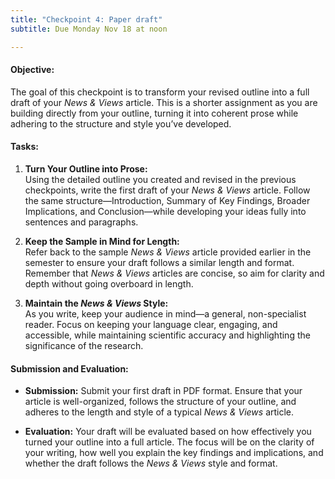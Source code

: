 ```yaml
---
title: "Checkpoint 4: Paper draft"
subtitle: Due Monday Nov 18 at noon

---
```


#### Objective:
The goal of this checkpoint is to transform your revised outline into a full draft of your *News & Views* article. This is a shorter assignment as you are building directly from your outline, turning it into coherent prose while adhering to the structure and style you’ve developed.

#### Tasks:

1. **Turn Your Outline into Prose:**  
   Using the detailed outline you created and revised in the previous checkpoints, write the first draft of your *News & Views* article. Follow the same structure—Introduction, Summary of Key Findings, Broader Implications, and Conclusion—while developing your ideas fully into sentences and paragraphs.

2. **Keep the Sample in Mind for Length:**  
   Refer back to the sample *News & Views* article provided earlier in the semester to ensure your draft follows a similar length and format. Remember that *News & Views* articles are concise, so aim for clarity and depth without going overboard in length.

3. **Maintain the *News & Views* Style:**  
   As you write, keep your audience in mind—a general, non-specialist reader. Focus on keeping your language clear, engaging, and accessible, while maintaining scientific accuracy and highlighting the significance of the research.

#### Submission and Evaluation:

- **Submission:** Submit your first draft in PDF format. Ensure that your article is well-organized, follows the structure of your outline, and adheres to the length and style of a typical *News & Views* article.
  
- **Evaluation:** Your draft will be evaluated based on how effectively you turned your outline into a full article. The focus will be on the clarity of your writing, how well you explain the key findings and implications, and whether the draft follows the *News & Views* style and format.

 